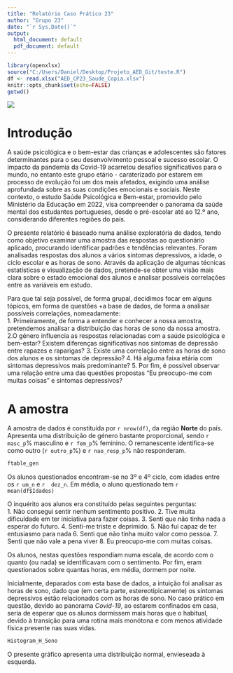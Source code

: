 ```yaml
---
title: "Relatório Caso Prático 23"
author: "Grupo 23"
date: "`r Sys.Date()`"
output:
  html_document: default
  pdf_document: default
---
```


```r
library(openxlsx)
source("C:/Users/Daniel/Desktop/Projeto_AED_Git/teste.R")
df <- read.xlsx("AED_CP23_Saude_Copia.xlsx")
knitr::opts_chunk$set(echo=FALSE)
getwd()
```


![](iscte.PNG)

<!-- Descobrir como colocar aqui uma tabela de indice -->

# Introdução

A saúde psicológica e o bem-estar das crianças e adolescentes são fatores determinantes para o seu desenvolvimento pessoal e sucesso escolar. O impacto da pandemia da Covid-19 acarretou desafios significativos para o mundo, no entanto este grupo etário - caraterizado por estarem em processo de evolução foi um dos mais afetados, exigindo uma análise aprofundada sobre as suas condições emocionais e sociais. Neste contexto, o estudo Saúde Psicológica e Bem-estar, promovido pelo Ministério da Educação em 2022, visa compreender o panorama da saúde mental dos estudantes portugueses, desde o pré-escolar até ao 12.º ano, considerando diferentes regiões do país.

O presente relatório é baseado numa análise exploratória de dados, tendo como objetivo examinar uma amostra das respostas ao questionário aplicado, procurando identificar padrões e tendências relevantes. Foram analisadas respostas dos alunos a vários sintomas depressivos, a idade, o ciclo escolar e as horas de sono. Através da aplicação de algumas técnicas estatísticas e visualização de dados, pretende-se obter uma visão mais clara sobre o estado emocional dos alunos e analisar possíveis correlações entre as variáveis em estudo.

Para que tal seja possível, de forma grupal, decidimos focar em alguns tópicos, em forma de questões +a base de dados, de forma a analisar possíveis correlações, nomeadamente:   
  1. Primeiramente, de forma a entender e conhecer a nossa amostra, pretendemos analisar a distribuição das horas de sono da nossa amostra. 
  2.O género influencia as respostas relacionadas com a saúde psicológica e bem-estar? Existem diferenças significativas nos sintomas de depressão entre rapazes e raparigas? 
  3. Existe uma correlação entre as horas de sono dos alunos e os sintomas de depressão? 
  4. Há alguma faixa etária com sintomas depressivos mais predominante? 
  5. Por fim, é possível observar uma relação entre uma das questões propostas "Eu preocupo-me com muitas coisas" e sintomas depressivos?

# A amostra

A amostra de dados é constituída por `r nrow(df)`, da região **Norte** do país. Apresenta uma distribuição de género bastante proporcional, sendo `r masc_p`% masculino e `r fem_p`% feminino. O remanescente identifica-se como outro (`r outro_p`%) e `r nao_resp_p`% não responderam.

```r
ftable_gen
```

Os alunos questionados encontram-se no 3º e 4º ciclo, com idades entre os `r um_n` e `r  dez_n`. Em média, o aluno questionado tem `r mean(df$Idades)`

O inquérito aos alunos era constituído pelas seguintes perguntas:   
  1. Não consegui sentir nenhum sentimento positivo.
  2. Tive muita dificuldade em ter iniciativa para fazer coisas.
  3. Senti que não tinha nada a esperar do futuro.
  4. Senti-me triste e deprimido.
  5. Não fui capaz de ter entusiasmo para nada
  6. Senti que não tinha muito valor como pessoa.
  7. Senti que não vale a pena viver
  8. Eu preocupo-me com muitas coisas.
  
  Os alunos, nestas questões respondiam numa escala, de acordo com o quanto (ou nada) se identificavam com o sentimento. 
  Por fim, eram questionados sobre quantas horas, em média, dormem por noite.
  
  Inicialmente, deparados com esta base de dados, a intuição foi analisar as horas de sono, dado que (em certa parte, estereotipicamente) os sintomas depressivos estão relacionados com as horas de sono. No caso prático em questão, devido ao panorama *Covid-19*, ao estarem confinados em casa, seria de esperar que os alunos dormissem mais horas que o habitual, devido à transição para uma rotina mais monótona e com menos atividade física presente nas suas vidas.
```r

Histogram_H_Sono

```

O presente gráfico apresenta uma distribuição normal, envieseada à esquerda.
